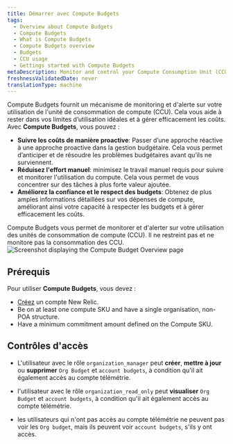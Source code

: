 ```yaml
---
title: Démarrer avec Compute Budgets
tags:
  - Overview about Compute Budgets
  - Compute Budgets
  - What is Compute Budgets
  - Compute Budgets overview
  - Budgets
  - CCU usage
  - Gettings started with Compute Budgets
metaDescription: Monitor and control your Compute Consumption Unit (CCU) usage with New Relic's Compute Budgets feature.
freshnessValidatedDate: never
translationType: machine
---
```


Compute Budgets fournit un mécanisme de monitoring et d&apos;alerte sur votre utilisation de l&apos;unité de consommation de compute (CCU). Cela vous aide à rester dans vos limites d’utilisation idéales et à gérer efficacement les coûts. Avec **Compute Budgets**, vous pouvez :

* **Suivre les coûts de manière proactive**: Passer d’une approche réactive à une approche proactive dans la gestion budgétaire. Cela vous permet d’anticiper et de résoudre les problèmes budgétaires avant qu’ils ne surviennent.
* **Réduisez l&apos;effort manuel**: minimisez le travail manuel requis pour suivre et monitorer l&apos;utilisation du compute. Cela vous permet de vous concentrer sur des tâches à plus forte valeur ajoutée.
* **Améliorez la confiance et le respect des budgets**: Obtenez de plus amples informations détaillées sur vos dépenses de compute, améliorant ainsi votre capacité à respecter les budgets et à gérer efficacement les coûts.

<Callout variant="important">
  Compute Budgets vous permet de monitorer et d&apos;alerter sur votre utilisation des unités de consommation de compute (CCU). Il ne restreint pas et ne monitore pas la consommation des CCU.
</Callout>

<img title="Screenshot displaying the Compute Budget Overview page" alt="Screenshot displaying the Compute Budget Overview page" src="/images/compute-budget-overview.webp" />

## Prérequis

Pour utiliser **Compute Budgets**, vous devez :

* [Créez](https://newrelic.com/signup/) un compte New Relic.
* Be on at least one compute SKU and have a single organisation, non-POA structure.
* Have a minimum commitment amount defined on the Compute SKU.

## Contrôles d&apos;accès

* L&apos;utilisateur avec le rôle `organization_manager` peut **créer**, **mettre à jour** ou **supprimer** `Org Budget` et `account budgets`, à condition qu&apos;il ait également accès au compte télémétrie.

* l&apos;utilisateur avec le rôle `organization_read_only` peut **visualiser** `Org Budget` et `account budgets`, à condition qu&apos;il ait également accès au compte télémétrie.

* les utilisateurs qui n&apos;ont pas accès au compte télémétrie ne peuvent pas voir les `Org budget`, mais ils peuvent voir `account budgets`, s&apos;ils y ont accès.